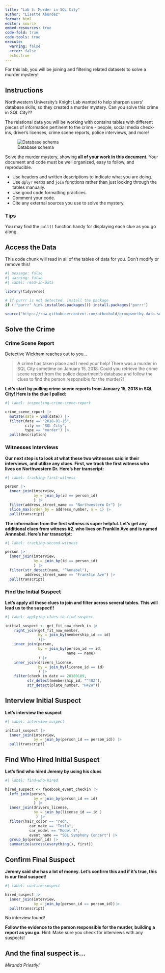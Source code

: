 ```yaml
---
title: "Lab 5: Murder in SQL City"
author: "Lisette Abundez"
format: html
editor: source
embed-resources: true
code-fold: true
code-tools: true
execute:
  warning: false
  error: false
  echo:true
---
```


For this lab, you will be joining and filtering related datasets to solve a murder mystery!

## Instructions

Northwestern University's Knight Lab wanted to help sharpen users' database skills, so they created a murder mystery. Can you solve this crime in SQL City??

The relational data you will be working with contains tables with different pieces of information pertinent to the crime - people, social media check-ins, driver's licenses, crime scene reports, police interviews, and more!

![Database schema](https://mystery.knightlab.com/schema.png)

Solve the murder mystery, showing **all of your work in this document**. Your document and code must be well organized, easy to follow, and reproducible.

+ Use headers and written descriptions to indicate what you are doing.
+ Use `dplyr` verbs and `join` functions rather than just looking through the tables manually.
+ Use good code formatting practices.
+ Comment your code.
+ Cite any external sources you use to solve the mystery.

### Tips 

You may find the `pull()` function handy for displaying each clue as you go along.


## Access the Data

This code chunk will read in all of the tables of data for you. Don't modify or remove this!

```r
#| message: false
#| warning: false
#| label: read-in-data

library(tidyverse)

# If purrr is not detected, install the package
if (!"purrr" %in% installed.packages()) install.packages("purrr")

source("https://raw.githubusercontent.com/atheobold/groupworthy-data-science/main/labs/instructions/lab-5-setup.R")
```

## Solve the Crime

### Crime Scene Report

Detective Wickham reaches out to you...

> A crime has taken place and I need your help! There was a murder in SQL City sometime on January 15, 2018. Could you retrieve the crime scene report from the police department’s database and follow the clues to find the person responsible for the murder?!

**Let's start by pulling crime scene reports from January 15, 2018 in SQL City! Here is the clue I pulled: **

```r
#| label: inspecting-crime-scene-report

crime_scene_report |>
  mutate(date = ymd(date)) |>
  filter(date == "2018-01-15",
         city == "SQL City",
         type == "murder") |>
  pull(description) 
```


### Witnesses Interviews

**Our next step is to look at what these two witnesses said in their interviews, and utilize any clues. First, we track the first witness who lives on Northwestern Dr. Here's her transcript: **
```r
#| label: tracking-first-witness

person |>
  inner_join(interview, 
             by = join_by(id == person_id)
             ) |>
  filter(address_street_name == "Northwestern Dr") |>
  slice_max(order_by = address_number, n = 1) |>
  pull(transcript)

```

**The information from the first witness is super helpful. Let's get any additional clues from witness #2, who lives on Franklin Ave and is named Annnabel. Here's her transcript:**
```r
#| label: tracking-second-witness

person |>
  inner_join(interview, 
             by = join_by(id == person_id)
             ) |>
  filter(str_detect(name, "^Annabel"),
         address_street_name == "Franklin Ave") |>
  pull(transcript)

```

### Find the Initial Suspect

**Let's apply all these clues to join and filter across several tables. This will lead us to the suspect!! **
```r
#| label: applying-clues-to-find-suspect

initial_suspect <- get_fit_now_check_in |>
    right_join(get_fit_now_member,
               by = join_by(membership_id == id)
               )|>
    inner_join(person,
               by = join_by(person_id == id,
                            name == name)
               ) |>
    inner_join(drivers_license,
               by = join_by(license_id == id)
               ) |>
    filter(check_in_date == 20180109,
          str_detect(membership_id, "^48Z"),
          str_detect(plate_number, "H42W"))

```
## Interview Initial Suspect

**Let's interview the suspect**
```r
#| label: interview-suspect

initial_suspect |>
  inner_join(interview,
             by = join_by(person_id == person_id)) |>
  pull(transcript)

```

## Find Who Hired Initial Suspect 

**Let's find who hired Jeremy by using his clues**
```r
#| label: find-who-hired

hired_suspect <- facebook_event_checkin |>
  left_join(person,
             by = join_by(person_id == id)
             ) |>
  inner_join(drivers_license,
             by = join_by(license_id == id )
              ) |>
  filter(hair_color == "red",
           car_make == "Tesla",
           car_model == "Model S",
           event_name == "SQL Symphony Concert") |>
  group_by(person_id) |>
  summarize(across(everything(), first))


```
## Confirm Final Suspect 
 
**Jeremy said she has a lot of money. Let's confirm this and if it's true, this is our final suspect!**

```r
#| label: confirm-suspect

hired_suspect |>
  inner_join(interview,
             by = join_by(person_id == person_id))|>
  pull(transcript)

```
No interview found! 

**Follow the evidence to the person responsible for the murder, building a report as you go.**
Hint: Make sure you check for interviews with any suspects!


## And the final suspect is...

*Miranda Priestly!*
